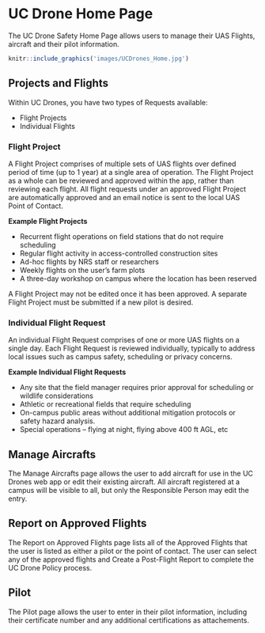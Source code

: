 # UC Drone Home Page {#ch-UCDrones-home}

The UC Drone Safety Home Page allows users to manage their UAS Flights, aircraft and their pilot information.  

```r
knitr::include_graphics('images/UCDrones_Home.jpg')
```

## Projects and Flights

Within UC Drones, you have two types of Requests available:

- Flight Projects
- Individual Flights

### Flight Project

A Flight Project comprises of multiple sets of UAS flights over defined period of time (up to 1 year) at a single area of operation.  The Flight Project as a whole can be reviewed and approved within the app, rather than reviewing each flight.  All flight requests under an approved Flight Project are automatically approved and an email notice is sent to the local UAS Point of Contact. 

**Example Flight Projects**

-	Recurrent flight operations on field stations that do not require scheduling
-	Regular flight activity in access-controlled construction sites
-	Ad-hoc flights by NRS staff or researchers
-	Weekly flights on the user’s farm plots
-	A three-day workshop on campus where the location has been reserved

A Flight Project may not be edited once it has been approved.  A separate Flight Project must be submitted if a new pilot is desired.

### Individual Flight Request

An individual Flight Request comprises of one or more UAS flights on a single day. Each Flight Request is reviewed individually, typically to address local issues such as campus safety, scheduling or privacy concerns.

**Example Individual Flight Requests**

-	Any site that the field manager requires prior approval for scheduling or wildlife considerations
-	Athletic or recreational fields that require scheduling
-	On-campus public areas without additional mitigation protocols or safety hazard analysis.
-	Special operations – flying at night, flying above 400 ft AGL, etc

## Manage Aircrafts

The Manage Aircrafts page allows the user to add aircraft for use in the UC Drones web app or edit their existing aircraft.  All aircraft registered at a campus will be visible to all, but only the Responsible Person may edit the entry.

## Report on Approved Flights

The Report on Approved Flights page lists all of the Approved Flights that the user is listed as either a pilot or the point of contact.  The user can select any of the approved flights and Create a Post-Flight Report to complete the UC Drone Policy process.

## Pilot

The Pilot page allows the user to enter in their pilot information, including their certificate number and any additional certifications as attachements.